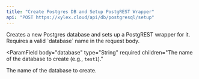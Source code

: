 ```yaml
---
title: "Create Postgres DB and Setup PostgREST Wrapper"
api: "POST https://xylex.cloud/api/db/postgresql/setup"
---
```


<Card title="Endpoint Description" icon="info" horizontal>
  Creates a new Postgres database and sets up a PostgREST wrapper for it. Requires a valid `database` name in the request body.
</Card>

<ParamField
  body="database"
  type="String"
  required
  children="The name of the database to create (e.g., `test1`)."
>
  The name of the database to create.
</ParamField>

